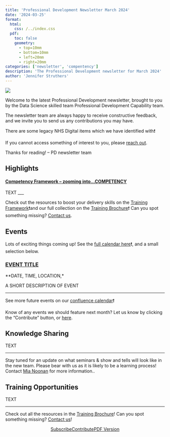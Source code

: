 ```yaml
---
title: 'Professional Development Newsletter March 2024'
date: '2024-03-25'
format:
  html:
    css: /../index.css
  pdf:
    toc: false
    geometry: 
      - top=10mm
      - bottom=10mm
      - left=20mm
      - right=20mm
categories: ['newsletter', 'compentency']
description: 'The Professional Development newsletter for March 2024'
author: 'Jennifer Struthers'
---
```


![](../../images/banner_march.png)

Welcome to the latest Professional Development newsletter, brought to you by the Data Science skilled team Professional Development Capability team. 

The newsletter team are always happy to receive constructive feedback, and we invite you to send us any contributions you may have. 

There are some legacy NHS Digital items which we have identified with❗

If you cannot access something of interest to you, please [reach out](https://github.com/NHSDigital/datascience-pd-newsletter/issues/new){target="_blank"}. 

Thanks for reading! – PD newsletter team 

<div class="section-heading">
# Highlights
</div>

#### <u>**Competency Framework** – zooming into...COMPETENCY</u> 

TEXT
___

Check out the resources to boost your delivery skills on the [Training Framework](https://nhsd-confluence.digital.nhs.uk/display/DAT/Training+Framework){target="_blank"}❗and our full collection on the [Training Brochure](https://nhsd-confluence.digital.nhs.uk/display/DAT/Training+Brochure){target="_blank"}❗
Can you spot something missing? [Contact us](mailto:datascience@nhs.net). 


<div class="section-heading">
# Events
</div>
Lots of exciting things coming up! See the [full calendar here](https://nhsd-confluence.digital.nhs.uk/display/DAT/calendars){target="_blank"}❗, and a small selection below.



### [EVENT TITLE](event link){target="_blank"}
**DATE, TIME, LOCATION,*

A SHORT DESCRIPTION OF EVENT 

___

See more future events on our [confluence calendar](https://nhsd-confluence.digital.nhs.uk/display/DAT/Events+calendar){target="_blank"}❗

Know of any events we should feature next month? Let us know by clicking the "Contribute" button, or [here](https://github.com/NHSDigital/datascience-pd-newsletter/issues/new?assignees=&labels=&projects=&template=suggest-some-newsletter-content-.md&title=){target="_blank"}.

<div class="section-heading">
# Knowledge Sharing
</div>

TEXT

___

Stay tuned for an update on what seminars & show and tells will look like in the new team. 
Please bear with us as it is likely to be a learning process! Contact [Mia Noonan](mailto:amelia.noonan1@nhs.net) for more information..

<div class="section-heading">
# Training Opportunities
</div>

TEXT

___

Check out all the resources in the [Training Brochure](https://nhsd-confluence.digital.nhs.uk/display/DAT/Training+Brochure){target="_blank"}! Can you spot something missing? [Contact us](mailto:datascience@nhs.net)!


<div style="text-align: center;">

[Subscribe](https://forms.office.com/e/JJsmgPmVVJ){.btn-action-primary .btn-action .btn .btn-success .btn-lg role="button"}[Contribute](https://github.com/NHSDigital/datascience-pd-newsletter/issues/new?assignees=&labels=&projects=&template=suggest-some-newsletter-content-.md&title=){.btn-action-primary .btn-action .btn .btn-info .btn-lg role="button" target="_blank"}[PDF Version](./newsletter.pdf){.btn-action-primary .btn-action .btn .btn-info .btn-lg role="button" target="_blank"}
</div>

